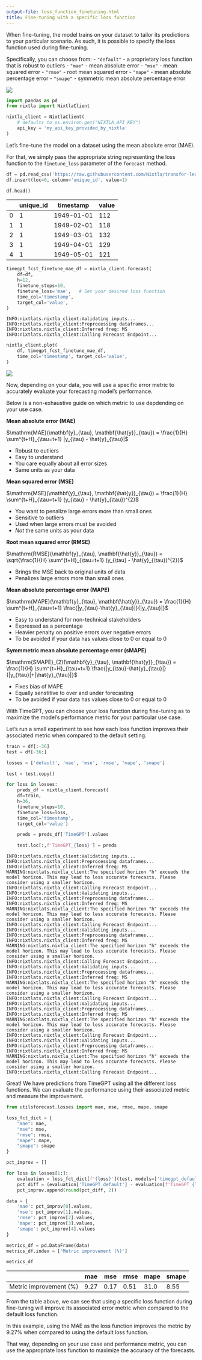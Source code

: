 ```yaml
---
output-file: loss_function_finetuning.html
title: Fine-tuning with a specific loss function
---
```



When fine-tuning, the model trains on your dataset to tailor its
predictions to your particular scenario. As such, it is possible to
specify the loss function used during fine-tuning.

Specifically, you can choose from: - `"default"` - a proprietary loss
function that is robust to outliers - `"mae"` - mean absolute error -
`"mse"` - mean squared error - `"rmse"` - root mean squared error -
`"mape"` - mean absolute percentage error - `"smape"` - symmetric mean
absolute percentage error

[![](https://colab.research.google.com/assets/colab-badge.svg)](https://colab.research.google.com/github/Nixtla/nixtla/blob/main/nbs/docs/tutorials/11_loss_function_finetuning.ipynb)

```python
import pandas as pd
from nixtla import NixtlaClient
```


```python
nixtla_client = NixtlaClient(
    # defaults to os.environ.get("NIXTLA_API_KEY")
    api_key = 'my_api_key_provided_by_nixtla'
)
```

Let’s fine-tune the model on a dataset using the mean absolute error
(MAE).

For that, we simply pass the appropriate string representing the loss
function to the `finetune_loss` parameter of the `forecast` method.

```python
df = pd.read_csv('https://raw.githubusercontent.com/Nixtla/transfer-learning-time-series/main/datasets/air_passengers.csv')
df.insert(loc=0, column='unique_id', value=1)

df.head()
```

|     | unique_id | timestamp  | value |
|-----|-----------|------------|-------|
| 0   | 1         | 1949-01-01 | 112   |
| 1   | 1         | 1949-02-01 | 118   |
| 2   | 1         | 1949-03-01 | 132   |
| 3   | 1         | 1949-04-01 | 129   |
| 4   | 1         | 1949-05-01 | 121   |

```python
timegpt_fcst_finetune_mae_df = nixtla_client.forecast(
    df=df, 
    h=12, 
    finetune_steps=10,
    finetune_loss='mae',   # Set your desired loss function
    time_col='timestamp', 
    target_col='value',
)
```

``` text
INFO:nixtlats.nixtla_client:Validating inputs...
INFO:nixtlats.nixtla_client:Preprocessing dataframes...
INFO:nixtlats.nixtla_client:Inferred freq: MS
INFO:nixtlats.nixtla_client:Calling Forecast Endpoint...
```

```python
nixtla_client.plot(
    df, timegpt_fcst_finetune_mae_df, 
    time_col='timestamp', target_col='value',
)
```

![](/nixtla/docs/tutorials/11_loss_function_finetuning_files/figure-markdown_strict/cell-7-output-1.png)

Now, depending on your data, you will use a specific error metric to
accurately evaluate your forecasting model’s performance.

Below is a non-exhaustive guide on which metric to use depdending on
your use case.

**Mean absolute error (MAE)**

$\mathrm{MAE}(\mathbf{y}_{\tau}, \mathbf{\hat{y}}_{\tau}) = \frac{1}{H} \sum^{t+H}_{\tau=t+1} |y_{\tau} - \hat{y}_{\tau}|$

-   Robust to outliers
-   Easy to understand
-   You care equally about all error sizes
-   Same units as your data

**Mean squared error (MSE)**

$\mathrm{MSE}(\mathbf{y}_{\tau}, \mathbf{\hat{y}}_{\tau}) = \frac{1}{H} \sum^{t+H}_{\tau=t+1} (y_{\tau} - \hat{y}_{\tau})^{2}$

-   You want to penalize large errors more than small ones
-   Sensitive to outliers
-   Used when large errors must be avoided
-   *Not* the same units as your data

**Root mean squared error (RMSE)**

$\mathrm{RMSE}(\mathbf{y}_{\tau}, \mathbf{\hat{y}}_{\tau}) = \sqrt{\frac{1}{H} \sum^{t+H}_{\tau=t+1} (y_{\tau} - \hat{y}_{\tau})^{2}}$

-   Brings the MSE back to original units of data
-   Penalizes large errors more than small ones

**Mean absolute percentage error (MAPE)**

$\mathrm{MAPE}(\mathbf{y}_{\tau}, \mathbf{\hat{y}}_{\tau}) = \frac{1}{H} \sum^{t+H}_{\tau=t+1} \frac{|y_{\tau}-\hat{y}_{\tau}|}{|y_{\tau}|}$

-   Easy to understand for non-technical stakeholders
-   Expressed as a percentage
-   Heavier penalty on positive errors over negative errors
-   To be avoided if your data has values close to 0 or equal to 0

**Symmmetric mean absolute percentage error (sMAPE)**

$\mathrm{SMAPE}_{2}(\mathbf{y}_{\tau}, \mathbf{\hat{y}}_{\tau}) = \frac{1}{H} \sum^{t+H}_{\tau=t+1} \frac{|y_{\tau}-\hat{y}_{\tau}|}{|y_{\tau}|+|\hat{y}_{\tau}|}$

-   Fixes bias of MAPE
-   Equally senstitive to over and under forecasting
-   To be avoided if your data has values close to 0 or equal to 0

With TimeGPT, you can choose your loss function during fine-tuning as to
maximize the model’s performance metric for your particular use case.

Let’s run a small experiment to see how each loss function improves
their associated metric when compared to the default setting.

```python
train = df[:-36]
test = df[-36:]
```


```python
losses = ['default', 'mae', 'mse', 'rmse', 'mape', 'smape']

test = test.copy()

for loss in losses:
    preds_df = nixtla_client.forecast(
    df=train, 
    h=36, 
    finetune_steps=10,
    finetune_loss=loss,
    time_col='timestamp', 
    target_col='value')

    preds = preds_df['TimeGPT'].values

    test.loc[:,f'TimeGPT_{loss}'] = preds
```

``` text
INFO:nixtlats.nixtla_client:Validating inputs...
INFO:nixtlats.nixtla_client:Preprocessing dataframes...
INFO:nixtlats.nixtla_client:Inferred freq: MS
WARNING:nixtlats.nixtla_client:The specified horizon "h" exceeds the model horizon. This may lead to less accurate forecasts. Please consider using a smaller horizon.
INFO:nixtlats.nixtla_client:Calling Forecast Endpoint...
INFO:nixtlats.nixtla_client:Validating inputs...
INFO:nixtlats.nixtla_client:Preprocessing dataframes...
INFO:nixtlats.nixtla_client:Inferred freq: MS
WARNING:nixtlats.nixtla_client:The specified horizon "h" exceeds the model horizon. This may lead to less accurate forecasts. Please consider using a smaller horizon.
INFO:nixtlats.nixtla_client:Calling Forecast Endpoint...
INFO:nixtlats.nixtla_client:Validating inputs...
INFO:nixtlats.nixtla_client:Preprocessing dataframes...
INFO:nixtlats.nixtla_client:Inferred freq: MS
WARNING:nixtlats.nixtla_client:The specified horizon "h" exceeds the model horizon. This may lead to less accurate forecasts. Please consider using a smaller horizon.
INFO:nixtlats.nixtla_client:Calling Forecast Endpoint...
INFO:nixtlats.nixtla_client:Validating inputs...
INFO:nixtlats.nixtla_client:Preprocessing dataframes...
INFO:nixtlats.nixtla_client:Inferred freq: MS
WARNING:nixtlats.nixtla_client:The specified horizon "h" exceeds the model horizon. This may lead to less accurate forecasts. Please consider using a smaller horizon.
INFO:nixtlats.nixtla_client:Calling Forecast Endpoint...
INFO:nixtlats.nixtla_client:Validating inputs...
INFO:nixtlats.nixtla_client:Preprocessing dataframes...
INFO:nixtlats.nixtla_client:Inferred freq: MS
WARNING:nixtlats.nixtla_client:The specified horizon "h" exceeds the model horizon. This may lead to less accurate forecasts. Please consider using a smaller horizon.
INFO:nixtlats.nixtla_client:Calling Forecast Endpoint...
INFO:nixtlats.nixtla_client:Validating inputs...
INFO:nixtlats.nixtla_client:Preprocessing dataframes...
INFO:nixtlats.nixtla_client:Inferred freq: MS
WARNING:nixtlats.nixtla_client:The specified horizon "h" exceeds the model horizon. This may lead to less accurate forecasts. Please consider using a smaller horizon.
INFO:nixtlats.nixtla_client:Calling Forecast Endpoint...
```

Great! We have predictions from TimeGPT using all the different loss
functions. We can evaluate the performance using their associated metric
and measure the improvement.

```python
from utilsforecast.losses import mae, mse, rmse, mape, smape

loss_fct_dict = {
    "mae": mae,
    "mse": mse,
    "rmse": rmse,
    "mape": mape,
    "smape": smape
}

pct_improv = []

for loss in losses[1:]:
    evaluation = loss_fct_dict[f'{loss}'](test, models=['timegpt_default', f'timegpt_{loss}'], id_col='unique_id', target_col='value')
    pct_diff = (evaluation['TimeGPT_default'] - evaluation[f'TimeGPT_{loss}']) / evaluation['TimeGPT_default'] * 100
    pct_improv.append(round(pct_diff, 2))
```


```python
data = {
    'mae': pct_improv[0].values,
    'mse': pct_improv[1].values,
    'rmse': pct_improv[2].values,
    'mape': pct_improv[3].values,
    'smape': pct_improv[4].values
}

metrics_df = pd.DataFrame(data)
metrics_df.index = ['Metric improvement (%)']

metrics_df
```

|                        | mae  | mse  | rmse | mape | smape |
|------------------------|------|------|------|------|-------|
| Metric improvement (%) | 9.27 | 0.17 | 0.51 | 31.0 | 8.55  |

From the table above, we can see that using a specific loss function
during fine-tuning will improve its associated error metric when
compared to the default loss function.

In this example, using the MAE as the loss function improves the metric
by 9.27% when compared to using the default loss function.

That way, depending on your use case and performance metric, you can use
the appropriate loss function to maximize the accuracy of the forecasts.

